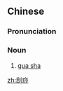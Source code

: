==Chinese==
{{zh-forms}}

===Pronunciation===
{{zh-pron
|m=guāshā
|c=gwaat3 saa1
|cat=n
}}

===Noun===
{{zh-noun}}

# [[gua sha]]

[[zh:刮痧]]